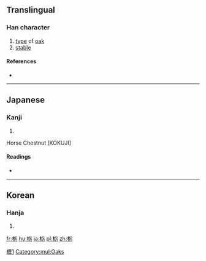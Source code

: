 {{also|櫪|枥}}
==Translingual==
{{ja-forms|栃|[[枥]]|[[櫪]]}}
===Han character===
{{Han char|rn=75|rad=木|as=05|sn=9|four=|canj=木竹一尸 (DHMS)|ids=⿰[[木]]⿸[[𠂆]][[万]], ⿰木[[厉]]}}

# [[type]] of [[oak]]
# [[stable]]

====References====
* {{Han ref|kx=0521.121|dkj=14687|hdz=21185.041|uh=6803|ud=26627}}

[[Category:CJKV characters simplified differently in Japan and China|櫪1]]
[[Category:mul:Oaks]]

----

==Japanese==

===Kanji===
{{ja-kanji|grade=|rs=木05}}

# {{defn|lang=ja|sort=木05}}

Horse Chestnut 
[KOKUJI]

====Readings====
* {{ja-readings|on=|kun=[[とち]] (tochi)}}

----

==Korean==

===Hanja===
{{ko-hanja|hangeul=[[회]]|eumhun=|rv=hoe|mr=hoe|y=hoy}}

# {{defn|lang=ko|sort=木05}}

[[fr:栃]]
[[hu:栃]]
[[ja:栃]]
[[pl:栃]]
[[zh:栃]]